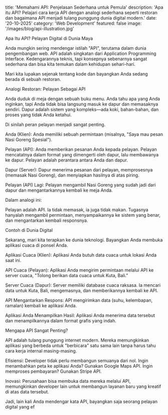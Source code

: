 title: 'Memahami API: Penjelasan Sederhana untuk Pemula'
description: 'Apa itu API? Pelajari cara kerja API dengan analogi sederhana seperti restoran dan bagaimana API menjadi tulang punggung dunia digital modern.'
date: '20-10-2025'
category: 'Web Development'
featured: false
image: '/images/blog/api-illustration.jpg'

Apa Itu API? Pelayan Digital di Dunia Maya

Anda mungkin sering mendengar istilah "API", terutama dalam dunia pengembangan web. API adalah singkatan dari Application Programming Interface. Kedengarannya teknis, tapi konsepnya sebenarnya sangat sederhana dan bisa kita temukan dalam kehidupan sehari-hari.

Mari kita lupakan sejenak tentang kode dan bayangkan Anda sedang berada di sebuah restoran.

Analogi Restoran: Pelayan Sebagai API

Anda duduk di meja dengan sebuah buku menu. Anda tahu apa yang Anda inginkan, tapi Anda tidak bisa langsung masuk ke dapur dan memasaknya sendiri. Dapur adalah sistem yang kompleks—ada koki, bahan-bahan, dan proses yang tidak Anda ketahui.

Di sinilah peran pelayan menjadi sangat penting.

Anda (Klien): Anda memiliki sebuah permintaan (misalnya, "Saya mau pesan Nasi Goreng Spesial").

Pelayan (API): Anda memberikan pesanan Anda kepada pelayan. Pelayan mencatatnya dalam format yang dimengerti oleh dapur, lalu membawanya ke dapur. Pelayan adalah perantara antara Anda dan dapur.

Dapur (Server): Dapur menerima pesanan dari pelayan, memprosesnya (memasak Nasi Goreng), dan menyiapkan hasilnya di atas piring.

Pelayan (API) Lagi: Pelayan mengambil Nasi Goreng yang sudah jadi dari dapur dan mengantarkannya kembali ke meja Anda.

Dalam analogi ini:

Pelayan adalah API. Ia tidak memasak, ia juga tidak makan. Tugasnya hanyalah mengambil permintaan, menyampaikannya ke sistem yang benar, dan mengantarkan kembali responsnya.

Contoh di Dunia Digital

Sekarang, mari kita terapkan ke dunia teknologi. Bayangkan Anda membuka aplikasi cuaca di ponsel Anda.

Aplikasi Cuaca (Klien): Aplikasi Anda butuh data cuaca untuk lokasi Anda saat ini.

API Cuaca (Pelayan): Aplikasi Anda mengirim permintaan melalui API ke server cuaca, "Tolong berikan data cuaca untuk Kuta, Bali."

Server Cuaca (Dapur): Server memiliki database cuaca raksasa. Ia mencari data untuk Kuta, Bali, mengemasnya, dan memberikannya kembali ke API.

API Mengantarkan Respons: API mengirimkan data (suhu, kelembapan, ramalan) kembali ke aplikasi Anda.

Aplikasi Anda Menampilkan Hasil: Aplikasi Anda menerima data tersebut dan menampilkannya dalam format grafis yang indah.

Mengapa API Sangat Penting?

API adalah tulang punggung internet modern. Mereka memungkinkan aplikasi yang berbeda untuk "berbicara" satu sama lain tanpa harus tahu cara kerja internal masing-masing.

Efisiensi: Developer tidak perlu membangun semuanya dari nol. Ingin menambahkan peta ke aplikasi Anda? Gunakan Google Maps API. Ingin memproses pembayaran? Gunakan Stripe API.

Inovasi: Perusahaan bisa membuka data mereka melalui API, memungkinkan developer lain untuk membangun layanan baru yang kreatif di atas data tersebut.

Jadi, lain kali Anda mendengar kata API, bayangkan saja seorang pelayan digital yang ef
